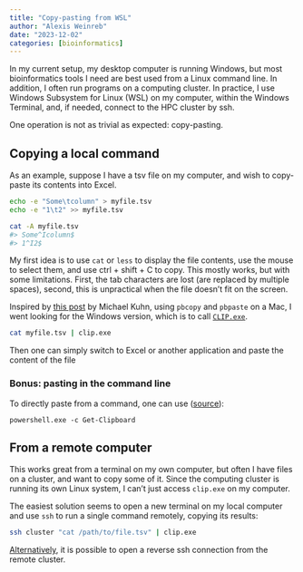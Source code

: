 ```yaml
---
title: "Copy-pasting from WSL"
author: "Alexis Weinreb"
date: "2023-12-02"
categories: [bioinformatics]
---
```


In my current setup, my desktop computer is running Windows, but most bioinformatics tools I need are best used from a Linux command line. In addition, I often run programs on a computing cluster. In practice, I use Windows Subsystem for Linux (WSL) on my computer, within the Windows Terminal, and, if needed, connect to the HPC cluster by ssh.

One operation is not as trivial as expected: copy-pasting.

## Copying a local command

As an example, suppose I have a tsv file on my computer, and wish to copy-paste its contents into Excel.

```bash
echo -e "Some\tcolumn" > myfile.tsv
echo -e "1\t2" >> myfile.tsv

cat -A myfile.tsv
#> Some^Icolumn$
#> 1^I2$
```

My first idea is to use `cat` or `less` to display the file contents, use the mouse to select them, and use ctrl + shift + C to copy. This mostly works, but with some limitations. First, the tab characters are lost (are replaced by multiple spaces), second, this is unpractical when the file doesn't fit on the screen.

Inspired by [this post](https://biocs-blog.blogspot.com/2010/09/linking-remote-command-line-and.html) by Michael Kuhn, using `pbcopy` and `pbpaste` on a Mac, I went looking for the Windows version, which is to call [`CLIP.exe`](https://learn.microsoft.com/en-us/windows-server/administration/windows-commands/clip).

```bash
cat myfile.tsv | clip.exe
```

Then one can simply switch to Excel or another application and paste the content of the file

### Bonus: pasting in the command line

To directly paste from a command, one can use ([source](https://superuser.com/questions/1618537/use-clipboard-through-wsl)):

```
powershell.exe -c Get-Clipboard
```

## From a remote computer

This works great from a terminal on my own computer, but often I have files on a cluster, and want to copy some of it. Since the computing cluster is running its own Linux system, I can't just access `clip.exe` on my computer.

The easiest solution seems to open a new terminal on my local computer and use `ssh` to run a single command remotely, copying its results:

```bash
ssh cluster "cat /path/to/file.tsv" | clip.exe
```

[Alternatively](https://stackoverflow.com/questions/1152362/how-to-send-data-to-local-clipboard-from-a-remote-ssh-session), it is possible to open a reverse ssh connection from the remote cluster.

